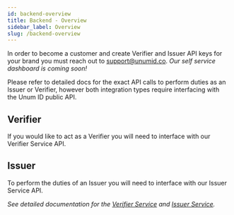 ```yaml
---
id: backend-overview
title: Backend - Overview
sidebar_label: Overview
slug: /backend-overview
---
```



In order to become a customer and create Verifier and Issuer API keys for your brand you must reach out to support@unumid.co. _Our self service dashboard is coming soon!_

Please refer to detailed docs for the exact API calls to perform duties as an Issuer or Verifier, however both integration types require interfacing with the Unum ID public API. 

## Verifier
If you would like to act as a <Tip type="verifier">Verifier</Tip> you will need to interface with our Verifier Service API.

## Issuer
To perform the duties of an <Tip type="issuer">Issuer</Tip> you will need to interface with our Issuer Service API.

*See detailed documentation for the [Verifier Service](/verifier-service) and [Issuer Service](/issuer-service).*